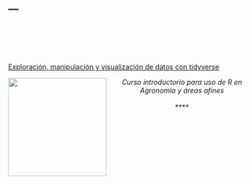 ---
---
<br><br>

<br> 

[Exploración, manipulación y visualización de datos con tidyverse](https://juanchiem.github.io/R_Intro/)

<img src="images/tidyverse.jpg" width="200" align="left"/>
<div style="text-align: center">  _Curso introductorio para uso de R en Agronomía y áreas afines _ </div>
<br> 
<div style="text-align: center">  **** </div>

